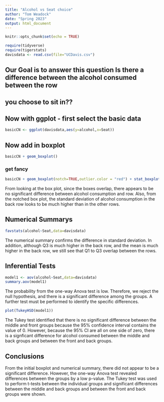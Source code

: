 ```yaml
---
title: "Alcohol vs Seat choice"
author: "Tom Weadock"
date: "Spring 2023"
output: html_document
---
```


```r
knitr::opts_chunk$set(echo = TRUE)
```

```r
require(tidyverse)
require(tigerstats)
davisdata <- read.csv(file="UCDavis.csv")
```
## Our Goal is to answer this question Is there a difference between the alcohol consumed between the row
## you choose to sit in??

## Now with ggplot - first select the basic data

```r
basicCN <- ggplot(davisdata,aes(y=alcohol,x=Seat))
```
## Now add in boxplot

```r
basicCN + geom_boxplot()
```
  
  
### get fancy  

```r
basicCN + geom_boxplot(notch=TRUE,outlier.color = "red") + stat_boxplot(geom ='errorbar') + labs(title="Fancy notch boxplot \n with 2 lines")
```

From looking at the box plot, since the boxes overlap, there appears to be no significant difference between alcohol consumption and row.  Also, from the notched box plot, the standard deviation of alcohol consumption in the back row looks to be much higher than in the other rows.

## Numerical Summarys 

```r
favstats(alcohol~Seat,data=davisdata)
```

The numerical summary confirms the difference in standard deviation.  In addition, although Q3 is much higher in the back row, and the mean is much higher in the back row, we still see that Q1 to Q3 overlap between the rows.

## Inferential Tests

```r
model1 <- aov(alcohol~Seat,data=davisdata)
summary.aov(model1)
```

The probability from the one-way Anova test is low.  Therefore, we reject the null hypothesis, and there is a significant difference among the groups.  A further test must be performed to identify the specific differences.


```r
plot(TukeyHSD(model1))
```

The Tukey test identified that there is no significant difference between the middle and front groups because the 95% confidence interval contains the value of 0.  However, because the 95% CI are all on one side of zero, there is a signficant difference for alcohol consumed between the middle and back groups and between the front and back groups.

## Conclusions

From the initial boxplot and numerical summary, there did not appear to be a significant difference.  However, the one-way Anova test revealed differences between the groups by a low p-value.  The Tukey test was used to perform t-tests between the individual groups and significant differences between the middle and back groups and between the front and back groups were shown.
